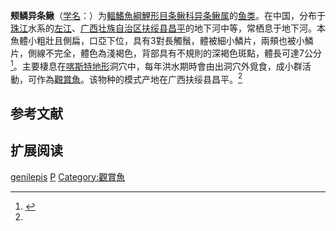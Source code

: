 {{Speciesbox 
| genus = Paranemachilus
| species = genilepis
| status = DD
| status_system = IUCN3.1
| authority =  Zhu, 1983<ref name='id6350'>{{cite web| url =http://www.bioinfo.cn/db05/BjdwSpecies.php?action=view&id=6350| title =颊鳞异条鳅| work =中国动物物种编目数据库| publisher =中国科学院微生物研究所| author =中国科学院动物研究所| accessdate =2009-04-11| deadurl =yes| archiveurl =https://web.archive.org/web/20160305033529/http://www.bioinfo.cn/db05/BjdwSpecies.php?action=view&id=6350| archivedate =2016-03-05}}</ref>
}}

'''颊鳞异条鳅'''（[[学名|学名]]：{{lang|la|''Paranemachilus genilepis''}}）为[[輻鰭魚綱|輻鰭魚綱]][[鯉形目|鯉形目]][[条鳅科|条鳅科]][[异条鳅属|异条鳅属]]的[[鱼类|鱼类]]。在中国，分布于[[珠江|珠江]]水系的[[左江|左江]]、[[广西壮族自治区|广西壮族自治区]][[扶绥县|扶绥县]][[昌平|昌平]]的地下河中等，常栖息于地下河。本魚體小粗壯且側扁，口亞下位，具有3對長觸鬚，體被細小鱗片，兩頰也被小鱗片，側線不完全，體色為淺褐色，背部具有不規則的深褐色斑點，體長可達7公分<ref>{{cite web|url=https://fishbase.se/Summary/SpeciesSummary.php?id=60135&lang=chinese| title =Paranemachilus genilepis}}</ref>。主要棲息在[[喀斯特地形|喀斯特地形]]洞穴中，每年洪水期時會由出洞穴外覓食，成小群活動，可作為[[觀賞魚|觀賞魚]]。该物种的模式产地在广西扶绥县昌平。<ref name='id6350'/>

== 参考文献 ==
{{reflist}}

== 扩展阅读 ==
{{refbegin}}
{{wikispecies-inline|Paranemachilus genilepis|颊鳞异条鳅}}
{{refend}}
{{Taxonbar|from=Q1041056}}

[[Category:异条鳅属|genilepis]]
[[Category:1983年描述的魚類|P]]
[[Category:觀賞魚|Category:觀賞魚]]
{{鯉形目小作品}}